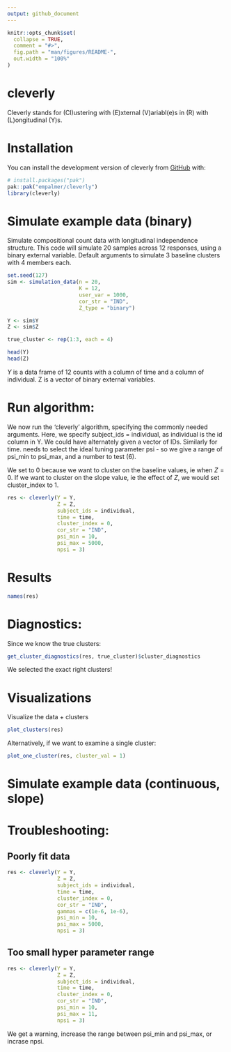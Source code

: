```yaml
---
output: github_document
---
```


<!-- README.md is generated from README.Rmd. Please edit that file -->

```r
knitr::opts_chunk$set(
  collapse = TRUE,
  comment = "#>",
  fig.path = "man/figures/README-",
  out.width = "100%"
)
```

# cleverly

<!-- badges: start -->
<!-- badges: end -->

Cleverly stands for (Cl)ustering with (E)xternal (V)ariabl(e)s in (R) with (L)ongitudinal (Y)s. 


# Installation

You can install the development version of cleverly from [GitHub](https://github.com/) with:

```r
# install.packages("pak")
pak::pak("empalmer/cleverly")
library(cleverly)
```

# Simulate example data (binary)

Simulate compositional count data with longitudinal independence structure. This code will simulate 20 samples across 12 responses, using a binary external variable. Default arguments to \code{simulation_data} simulate 3 baseline clusters with 4 members each. 

```r
set.seed(127)
sim <- simulation_data(n = 20,
                       K = 12,
                       user_var = 1000,
                       cor_str = "IND", 
                       Z_type = "binary")

Y <- sim$Y
Z <- sim$Z

true_cluster <- rep(1:3, each = 4)

head(Y)
head(Z)
```

$Y$ is a data frame of 12 counts with a column of time and a column of individual. Z is a vector of binary external variables. 


# Run algorithm: 

We now run the 'cleverly' algorithm, specifying the commonly needed arguments. Here, we specify subject_ids = individual, as individual is the id column in Y. We could have alternately given a vector of IDs. Similarly for time. \code{cleverly} needs to select the ideal tuning parameter psi - so we give a range of psi_min to psi_max, and a number to test (6). 

We set \code{cluster_index} to 0 because we want to cluster on the baseline values, ie when $Z = 0$. If we want to cluster on the slope value, ie the effect of $Z$, we would set cluster_index to 1. 

```r
res <- cleverly(Y = Y,
                Z = Z,
                subject_ids = individual,
                time = time,
                cluster_index = 0,
                cor_str = "IND",
                psi_min = 10,
                psi_max = 5000,
                npsi = 3) 
```

# Results

```r
names(res)
```



# Diagnostics: 

Since we know the true clusters: 


```r
get_cluster_diagnostics(res, true_cluster)$cluster_diagnostics
```

We selected the exact right clusters!

# Visualizations

Visualize the data + clusters 

```r
plot_clusters(res)
```

Alternatively, if we want to examine a single cluster: 

```r
plot_one_cluster(res, cluster_val = 1)
```


# Simulate example data (continuous, slope)


# Troubleshooting: 

## Poorly fit data

```r
res <- cleverly(Y = Y,
                Z = Z,
                subject_ids = individual,
                time = time,
                cluster_index = 0,
                cor_str = "IND",
                gammas = c(1e-6, 1e-6),
                psi_min = 10,
                psi_max = 5000,
                npsi = 3) 
```


## Too small hyper parameter range

```r
res <- cleverly(Y = Y,
                Z = Z,
                subject_ids = individual,
                time = time,
                cluster_index = 0,
                cor_str = "IND",
                psi_min = 10,
                psi_max = 11,
                npsi = 3) 
```

We get a warning, increase the range between psi_min and psi_max, or incrase npsi. 
